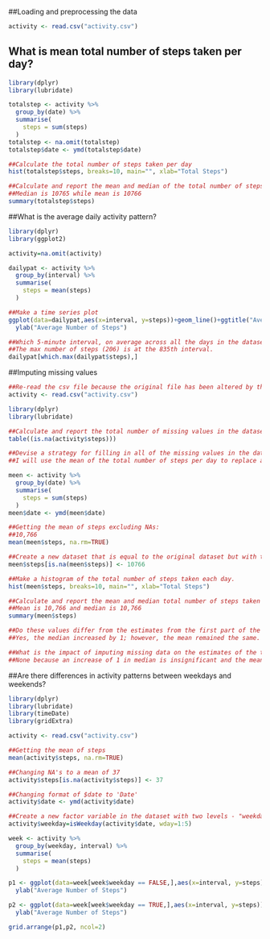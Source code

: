 ##Loading and preprocessing the data

```{r echo=TRUE}
activity <- read.csv("activity.csv")
```

## What is mean total number of steps taken per day?

```{r warning=FALSE,message=FALSE, echo=TRUE}
library(dplyr)
library(lubridate)

totalstep <- activity %>% 
  group_by(date) %>% 
  summarise(
    steps = sum(steps)
  )
totalstep <- na.omit(totalstep)
totalstep$date <- ymd(totalstep$date)

##Calculate the total number of steps taken per day
hist(totalstep$steps, breaks=10, main="", xlab="Total Steps")

##Calculate and report the mean and median of the total number of steps taken per day
##Median is 10765 while mean is 10766
summary(totalstep$steps)
```

##What is the average daily activity pattern?

```{r warning=FALSE,message=FALSE, echo=TRUE}
library(dplyr)
library(ggplot2)

activity=na.omit(activity)

dailypat <- activity %>% 
  group_by(interval) %>% 
  summarise(
    steps = mean(steps)
  )

##Make a time series plot
ggplot(data=dailypat,aes(x=interval, y=steps))+geom_line()+ggtitle("Average Daily Activity Pattern") + xlab("5-minute Interval") + 
  ylab("Average Number of Steps")

##Which 5-minute interval, on average across all the days in the dataset, contains the maximum number of steps?
##The max number of steps (206) is at the 835th interval.
dailypat[which.max(dailypat$steps),]
```

##Imputing missing values

```{r warning=FALSE,message=FALSE, echo=TRUE}

##Re-read the csv file because the original file has been altered by the operations above.
activity <- read.csv("activity.csv")

library(dplyr)
library(lubridate)

##Calculate and report the total number of missing values in the dataset (i.e. the total number of rows with NAs)
table((is.na(activity$steps)))

##Devise a strategy for filling in all of the missing values in the dataset. The strategy does not need to be sophisticated. For example, you could use the mean/median for that day, or the mean for that 5-minute interval, etc.
##I will use the mean of the total number of steps per day to replace all NA's

meen <- activity %>% 
  group_by(date) %>% 
  summarise(
    steps = sum(steps)
  )
meen$date <- ymd(meen$date)

##Getting the mean of steps excluding NAs:
##10,766
mean(meen$steps, na.rm=TRUE)

##Create a new dataset that is equal to the original dataset but with the missing data filled in.
meen$steps[is.na(meen$steps)] <- 10766

##Make a histogram of the total number of steps taken each day. 
hist(meen$steps, breaks=10, main="", xlab="Total Steps")

##Calculate and report the mean and median total number of steps taken per day. 
##Mean is 10,766 and median is 10,766
summary(meen$steps)

##Do these values differ from the estimates from the first part of the assignment?
##Yes, the median increased by 1; however, the mean remained the same.

##What is the impact of imputing missing data on the estimates of the total daily number of steps?
##None because an increase of 1 in median is insignificant and the mean did not change.

```

##Are there differences in activity patterns between weekdays and weekends?

```{r warning=FALSE,message=FALSE, echo=TRUE}
library(dplyr)
library(lubridate)
library(timeDate)
library(gridExtra)

activity <- read.csv("activity.csv")

##Getting the mean of steps
mean(activity$steps, na.rm=TRUE)

##Changing NA's to a mean of 37
activity$steps[is.na(activity$steps)] <- 37

##Changing format of $date to 'Date'
activity$date <- ymd(activity$date)

##Create a new factor variable in the dataset with two levels - "weekday" and "weekend" indicating whether a given date is a weekday or weekend day.
activity$weekday=isWeekday(activity$date, wday=1:5)

week <- activity %>% 
  group_by(weekday, interval) %>% 
  summarise(
    steps = mean(steps)
  )

p1 <- ggplot(data=week[week$weekday == FALSE,],aes(x=interval, y=steps))+geom_line() + scale_y_continuous(limits = c(0, 210)) + ggtitle("Weekends") + xlab("5-minute Interval") + 
  ylab("Average Number of Steps")

p2 <- ggplot(data=week[week$weekday == TRUE,],aes(x=interval, y=steps))+geom_line() + scale_y_continuous(limits = c(0, 210)) + ggtitle("Weekdays") + xlab("5-minute Interval") + 
  ylab("Average Number of Steps")

grid.arrange(p1,p2, ncol=2)

```